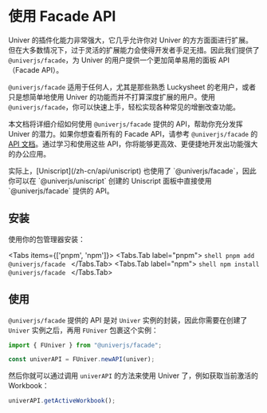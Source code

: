 
# 使用 Facade API

Univer 的插件化能力非常强大，它几乎允许你对 Univer 的方方面面进行扩展。但在大多数情况下，过于灵活的扩展能力会使得开发者手足无措。因此我们提供了 `@univerjs/facade`，为 Univer 的用户提供一个更加简单易用的面板 API（Facade API）。

`@univerjs/facade` 适用于任何人，尤其是那些熟悉 Luckysheet 的老用户，或者只是想简单地使用 Univer 的功能而并不打算深度扩展的用户。使用 `@univerjs/facade`，你可以快速上手，轻松实现各种常见的增删改查功能。

本文档将详细介绍如何使用 `@univerjs/facade` 提供的 API，帮助你充分发挥 Univer 的潜力。如果你想查看所有的 Facade API，请参考 `@univerjs/facade` 的 [API 文档](/zh-cn/api/facade)。通过学习和使用这些 API，你将能够更高效、更便捷地开发出功能强大的办公应用。

<Callout type="info" emoji="ℹ️">
  实际上，[Uniscript](/zh-cn/api/uniscript) 也使用了 `@univerjs/facade`，因此你可以在 `@univerjs/uniscript` 创建的 Uniscript 面板中直接使用 `@univerjs/facade` 提供的 API。
</Callout>

## 安装

使用你的包管理器安装：

<Tabs items={['pnpm', 'npm']}>
  <Tabs.Tab label="pnpm">
    ```shell
    pnpm add @univerjs/facade
    ```
  </Tabs.Tab>
  <Tabs.Tab label="npm">
    ```shell
    npm install @univerjs/facade
    ```
  </Tabs.Tab>
</Tabs>

## 使用

`@univerjs/facade` 提供的 API 是对 `Univer` 实例的封装，因此你需要在创建了 `Univer` 实例之后，再用 `FUniver` 包裹这个实例：

```typescript
import { FUniver } from "@univerjs/facade";

const univerAPI = FUniver.newAPI(univer);
```

然后你就可以通过调用 `univerAPI` 的方法来使用 Univer 了，例如获取当前激活的 Workbook：

```typescript
univerAPI.getActiveWorkbook();
```
